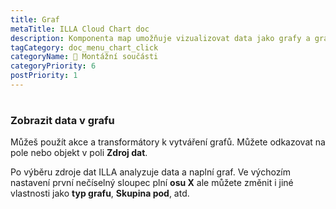 ```yaml
---
title: Graf
metaTitle: ILLA Cloud Chart doc
description: Komponenta map umožňuje vizualizovat data jako grafy a grafy. Je postaven pomocí Chart.js.
tagCategory: doc_menu_chart_click
categoryName: 🧬 Montážní součásti
categoryPriority: 6
postPriority: 1
---
```


# <Heading hidden>Graf</Heading>

### Zobrazit data v grafu

Můžeš použít akce a transformátory k vytváření grafů. Můžete odkazovat na pole nebo objekt v poli **Zdroj dat**. 

Po výběru zdroje dat ILLA analyzuje data a naplní graf. Ve výchozím nastavení první nečíselný sloupec plní **osu X** ale můžete změnit i jiné vlastnosti jako **typ grafu**, **Skupina pod**, atd.

<img src='https://cdn.illacloud.com/official-website/img/docs/assemble/chart1.png' alt="" />

<img src='https://cdn.illacloud.com/official-website/img/docs/assemble/chart2.png' alt="" />
